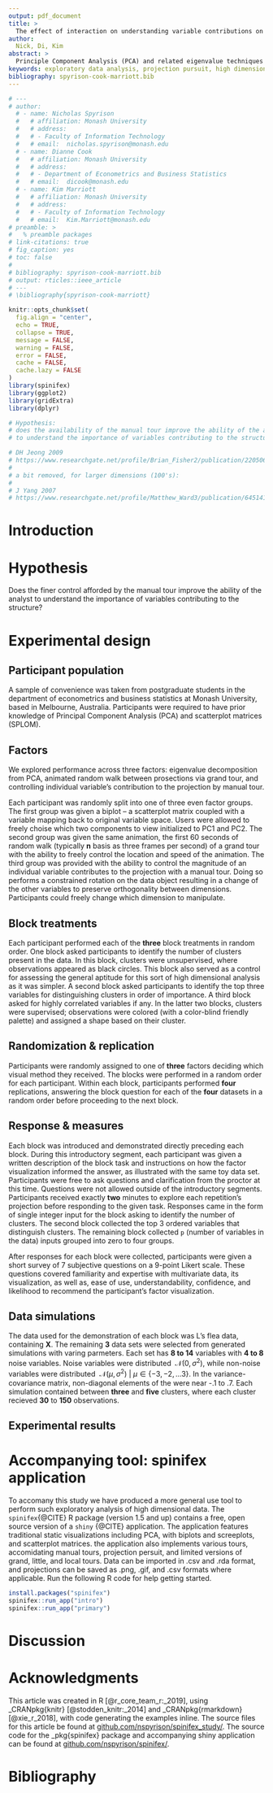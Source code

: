 ```yaml
---
output: pdf_document
title: >
  The effect of interaction on understanding variable contributions on linear projections 
author:
  Nick, Di, Kim
abstract: >
  Principle Component Analysis (PCA) and related eigenvalue techniques is the traditional standard for viewing prosections of multivariate spaces. However, the full story of the data is rarely portrayed accurately in few prosections. More recently, `grand tours` offer animations of prosectional random walks offering many angles to view embedded spaces. A `manual tour` provides a means of controlling the contribution of individual variables to a projected subspace. We have developed an appliation to facilitate the exploration of multivariate data though the use of various tour methods. To explore the efficacy of this tool we performed a comparative user study. Participants in our study performed several high-level analysis tasks across the three factors and provide subjective ratings. Accuracy, speed, and qualitative feedback is used to compare and rate analysts' ability to understand the importance of individual variables' contribution to distinguishing clustering with the data. User feedback suggests that...
keywords: exploratory data analysis, projection pursuit, high dimensional data, data visualization, cluster analysis, dimension reduction,  statistical graphics, data science, user study, between users,
bibliography: spyrison-cook-marriott.bib
---
```

\bibliography{spyrison-cook-marriott}


```r
# ---
# author:
  # - name: Nicholas Spyrison
  #   # affiliation: Monash University
  #   # address:
  #   # - Faculty of Information Technology
  #   # email:  nicholas.spyrison@monash.edu
  # - name: Dianne Cook
  #   # affiliation: Monash University
  #   # address:
  #   # - Department of Econometrics and Business Statistics
  #   # email:  dicook@monash.edu
  # - name: Kim Marriott
  #   # affiliation: Monash University
  #   # address:
  #   # - Faculty of Information Technology
  #   # email:  Kim.Marriott@monash.edu
# preamble: >
#   % preamble packages
# link-citations: true
# fig_caption: yes
# toc: false
# 
# bibliography: spyrison-cook-marriott.bib
# output: rticles::ieee_article
# ---
# \bibliography{spyrison-cook-marriott}

knitr::opts_chunk$set(
  fig.align = "center", 
  echo = TRUE, 
  collapse = TRUE,
  message = FALSE, 
  warning = FALSE, 
  error = FALSE,
  cache = FALSE,
  cache.lazy = FALSE
)
library(spinifex)
library(ggplot2)
library(gridExtra)
library(dplyr)

# Hypothesis: 
# does the availability of the manual tour improve the ability of the analyst 
# to understand the importance of variables contributing to the structure?

# DH Jeong 2009
# https://www.researchgate.net/profile/Brian_Fisher2/publication/220506453_IPCA_An_interactive_system_for_PCA-based_visual_analytics/links/59e395fa458515393d5b8f29/IPCA-An-interactive-system-for-PCA-based-visual-analytics.pdf 
# 
# a bit removed, for larger dimensions (100's):
# 
# J Yang 2007  
# https://www.researchgate.net/profile/Matthew_Ward3/publication/6451414_Value_and_Relation_Display_Interactive_Visual_Exploration_of_Large_Data_Sets_with_Hundreds_of_Dimensions/links/00b495320b8f337d3a000000.pdf 
```


# Introduction

# Hypothesis

Does the finer control afforded by the manual tour improve the ability of the analyst to understand the importance of variables contributing to the structure?

# Experimental design {#sec:design}

## Participant population {#sec:population}

A sample of convenience was taken from postgraduate students in the department of econometrics and business statistics at Monash University, based in Melbourne, Australia. Participants were required to have prior knowledge of Principal Component Analysis (PCA) and scatterplot matrices (SPLOM).


## Factors {#sec:factors}

We explored performance across three factors: eigenvalue decomposition from PCA, animated random walk between prosections via grand tour, and controlling individual variable's contribution to the projection by manual tour. 

Each participant was randomly split into one of three even factor groups. The first group was given a biplot -- a scatterplot matrix coupled with a variable mapping back to original variable space. Users were allowed to freely choise which two components to view initialized to PC1 and PC2. The second group was given the same animation, the first 60 seconds of random walk (typically __n__ basis as three frames per second) of a grand tour with the ability to freely control the location and speed of the animation. The third group was provided with the ability to control the magnitude of an individual variable contributes to the projection with a manual tour. Doing so performs a constrained rotation on the data object resulting in a change of the other variables to preserve orthogonality between dimensions. Participants could freely change which dimension to manipulate.


## Block treatments

Each participant performed each of the __three__ block treatments in random order. One block asked participants to identify the number of clusters present in the data. In this block, clusters were unsupervised, where observations appeared as black circles. This block also served as a control for assessing the general aptitude for this sort of high dimensional analysis as it was simpler. A second block asked participants to identify the top three variables for distinguishing clusters in order of importance. A third block asked for highly correlated variables if any. In the latter two blocks, clusters were supervised; observations were colored (with a color-blind friendly palette) and assigned a shape based on their cluster. 


## Randomization & replication

Participants were randomly assigned to one of __three__ factors deciding which visual method they received. The blocks were performed in a random order for each participant. Within each block, participants performed __four__ replications, answering the block question for each of the __four__ datasets in a random order before proceeding to the next block.  


## Response & measures

Each block was introduced and demonstrated directly preceding each block. During this introductory segment, each participant was given a  written description of the block task and instructions on how the factor visualization informed the answer, as illustrated with the same toy data set. Participants were free to ask questions and clarification from the proctor at this time. Questions were not allowed outside of the introductory segments. Participants received exactly __two__ minutes to explore each repetition's projection before responding to the given task. Responses came in the form of single integer input for the block asking to identify the number of clusters. The second block collected the top 3 ordered variables that distinguish clusters. The remaining block collected `p` (number of variables in the data) inputs grouped into zero to four groups.

After responses for each block were collected, participants were given a short survey of 7 subjective questions on a 9-point Likert scale. These questions covered familiarity and expertise with multivariate data, its visualization, as well as, ease of use, understandability, confidence, and likelihood to recommend the participant's factor visualization.


## Data simulations

The data used for the demonstration of each block was L's flea data, containing __X__. The remaining __3__ data sets were selected from generated simulations with varing  parmeters. Each set has __8 to 14__ variables with __4 to 8__ noise variables. Noise variables were distributed $~ \mathcal{N}(0, \sigma^2)$, while non-noise variables were distributed $~ \mathcal{N}(\mu, \sigma^2)~|~\mu\in \{-3, -2, ... 3\}$. In the variance-covariance matrix, non-diagonal elements of the were near -.1 to .7. Each simulation contained between __three__ and __five__ clusters, where each cluster recieved __30__ to __150__ observations.



## Experimental results {#sec:results}

# Accompanying tool: spinifex application

To accomany this study we have produced a more general use tool to perform such exploratory analysis of high dimensional data. The `spinifex`{@CITE} R package (version 1.5 and up) contains a free, open source version of a `shiny` {@CITE} application. The application features traditional static visualizations including PCA, with biplots and screeplots, and scatterplot matrices. the application also implements various tours, accomidating manual tours, projection persuit, and limited versions of grand, little, and local tours. Data can be imported in .csv and .rda format, and projections can be saved as .png, .gif, and .csv formats where applicable. Run the following R code for help getting started.
```r
install.packages("spinifex")
spinifex::run_app("intro")
spinifex::run_app("primary")
```


# Discussion

# Acknowledgments

This article was created in R [@r_core_team_r:_2019], using \_CRANpkg{knitr} [@stodden_knitr:_2014] and \_CRANpkg{rmarkdown} [@xie_r_2018], with code generating the examples inline. The source files for this article be found at [github.com/nspyrison/spinifex_study/](https://github.com/nspyrison/spinifex_paper/). The source code for the \_pkg{spinifex} package and accompanying shiny application can be found at [github.com/nspyrison/spinifex/](https://github.com/nspyrison/spinifex/).


# Bibliography

